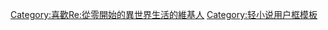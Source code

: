 {{userbox
| border-c = #007FFF
| border-s = 1
| id       = [[Re:從零開始的異世界生活|{{font|Re|color=#B57EDC}}:{{font|Zero|color=#000000}}]]
| id-c     = #FFFFFF
| id-s     = white
| info     = 這個用戶從零開始！<br/>{{font|{{lang|ja|ゼロから！}}|color=#007FFF}}
| info-c   = white
| info-s   = 10
| info-fc  = #B57EDC
}}
<includeonly>[[Category:喜歡Re:從零開始的異世界生活的維基人]]</includeonly>
<noinclude>[[Category:轻小说用户框模板]]</noinclude>